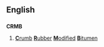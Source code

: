 ==English==

==={{initialism-old|en}}===
'''CRMB'''

# [[crumb|'''C'''rumb]] [[rubber|'''R'''ubber]] [[modify|'''M'''odified]] [[bitumen|'''B'''itumen]]
